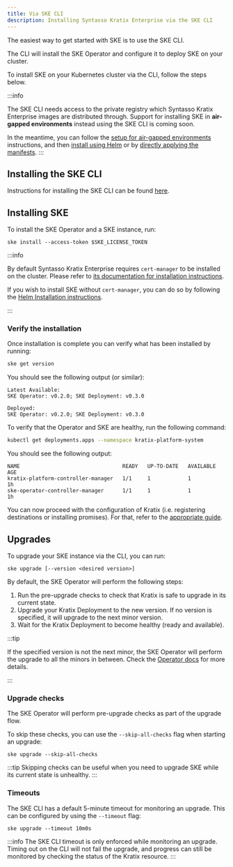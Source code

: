```yaml
---
title: Via SKE CLI
description: Installing Syntasso Kratix Enterprise via the SKE CLI
---
```


The easiest way to get started with SKE is to use the SKE CLI.

The CLI will install the SKE Operator and configure it to deploy SKE on your cluster.

To install SKE on your Kubernetes cluster via the CLI, follow the steps below.

:::info

The SKE CLI needs access to the private registry which Syntasso Kratix Enterprise images
are distributed through. Support for installing SKE in **air-gapped environments** instead
using the SKE CLI is coming soon.

In the meantime, you can follow the [setup for air-gapped environments](./air-gapped)
instructions, and then [install using Helm](./via-helm) or by [directly applying the manifests](./via-manifest).
:::

## Installing the SKE CLI

Instructions for installing the SKE CLI can be found [here](../../ske-cli/ske-cli-intro#installation).

## Installing SKE

To install the SKE Operator and a SKE instance, run:

```
ske install --access-token $SKE_LICENSE_TOKEN
```

:::info

By default Syntasso Kratix Enterprise requires `cert-manager` to be installed on
the cluster. Please refer to [its documentation for installation
instructions](https://cert-manager.io/).

If you wish to install SKE without `cert-manager`, you can do so by following the
[Helm Installation instructions](./via-helm#custom-certs).

:::

### Verify the installation

Once installation is complete you can verify what has been installed by running:

```bash
ske get version
```

You should see the following output (or similar):
```shell-session
Latest Available:
SKE Operator: v0.2.0; SKE Deployment: v0.3.0

Deployed:
SKE Operator: v0.2.0; SKE Deployment: v0.3.0
```

To verify that the Operator and SKE are healthy, run the following command:

```bash
kubectl get deployments.apps --namespace kratix-platform-system
```

You should see the following output:

```shell-session
NAME                                 READY   UP-TO-DATE   AVAILABLE   AGE
kratix-platform-controller-manager   1/1     1            1           1h
ske-operator-controller-manager      1/1     1            1           1h
```

You can now proceed with the configuration of Kratix (i.e. registering destinations or
installing promises). For that, refer to the [appropriate guide](/category/guides).

## Upgrades

To upgrade your SKE instance via the CLI, you can run:

```shell-session
ske upgrade [--version <desired version>]
```

By default, the SKE Operator will perform the following steps:
1. Run the pre-upgrade checks to check that Kratix is safe to upgrade in its current state.
1. Upgrade your Kratix Deployment to the new version. If no version is
   specified, it will upgrade to the next minor version.
1. Wait for the Kratix Deployment to become healthy (ready and available).

:::tip

If the specified version is not the next minor, the SKE Operator will perform
the upgrade to all the minors in between. Check the [Operator
docs](/ske/kratix/ske-operator#upgrade) for more details.

:::

### Upgrade checks

The SKE Operator will perform pre-upgrade checks as part of the upgrade flow.

To skip these checks, you can use the `--skip-all-checks` flag when starting an upgrade:

```shell-session
ske upgrade --skip-all-checks
```

:::tip
Skipping checks can be useful when you need to upgrade SKE while its current state is
unhealthy.
:::

### Timeouts

The SKE CLI has a default 5-minute timeout for monitoring an upgrade. This can be
configured by using the `--timeout` flag:

```shell-session
ske upgrade --timeout 10m0s
```

:::info
The SKE CLI timeout is only enforced while monitoring an upgrade. Timing out on the CLI will not
fail the upgrade, and progress can still be monitored by checking the status of the Kratix
resource.
:::
